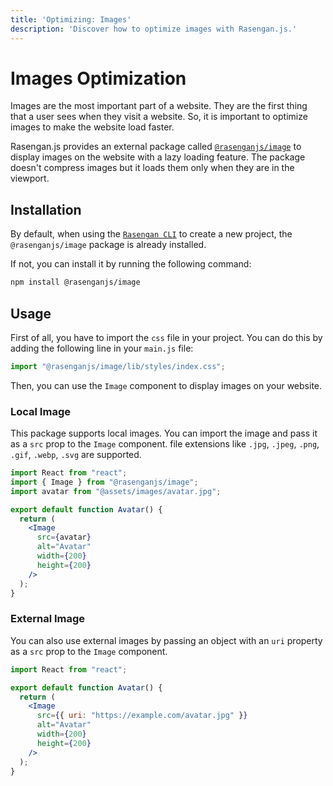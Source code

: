 ```yaml
---
title: 'Optimizing: Images'
description: 'Discover how to optimize images with Rasengan.js.'
---
```


# Images Optimization

Images are the most important part of a website. They are the first thing that a user sees when they visit a website. 
So, it is important to optimize images to make the website load faster.

Rasengan.js provides an external package called [`@rasenganjs/image`](https://www.npmjs.com/package/@rasenganjs/image) to display images on the website with a lazy loading feature. 
The package doesn't compress images but it loads them only when they are in the viewport.

## Installation

By default, when using the [`Rasengan CLI`](/docs/api-reference/cli) to create a new project, the `@rasenganjs/image` package is already installed.

If not, you can install it by running the following command:

```bash filename="Terminal" copy 
npm install @rasenganjs/image
```

## Usage

First of all, you have to import the `css` file in your project. You can do this by adding the following line in your `main.js` file:

```js filename="main.js" showLineNumbers copy 
import "@rasenganjs/image/lib/styles/index.css";
```

Then, you can use the `Image` component to display images on your website.

### Local Image

This package supports local images. You can import the image and pass it as a `src` prop to the `Image` component.
file extensions like `.jpg`, `.jpeg`, `.png`, `.gif`, `.webp`, `.svg` are supported.

```jsx filename="Avatar.jsx" showLineNumbers copy
import React from "react";
import { Image } from "@rasenganjs/image";
import avatar from "@assets/images/avatar.jpg";

export default function Avatar() {
  return (
    <Image
      src={avatar}
      alt="Avatar"
      width={200}
      height={200}
    />
  );
}
```

### External Image

You can also use external images by passing an object with an `uri` property as a `src` prop to the `Image` component.

```jsx filename="Avatar.jsx" showLineNumbers copy
import React from "react";

export default function Avatar() {
  return (
    <Image
      src={{ uri: "https://example.com/avatar.jpg" }}
      alt="Avatar"
      width={200}
      height={200}
    />
  );
}
```